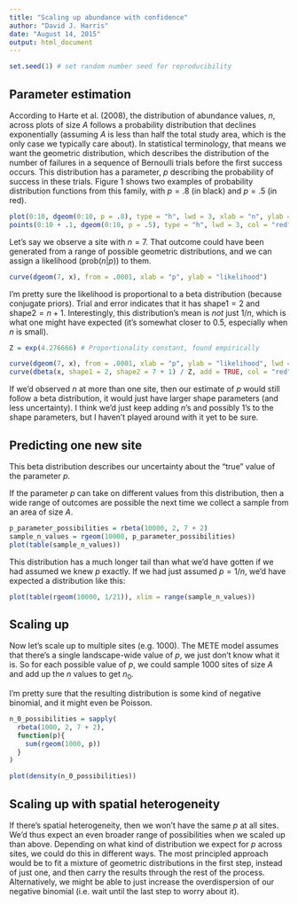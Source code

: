 ```yaml
---
title: "Scaling up abundance with confidence"
author: "David J. Harris"
date: "August 14, 2015"
output: html_document
---
```


```r
set.seed(1) # set random number seed for reproducibility
```

## Parameter estimation

According to Harte et al. (2008), the distribution of abundance values, $n$, across plots of size $A$ follows a probability distribution that declines exponentially (assuming $A$ is less than half the total study area, which is the only case we typically care about). In statistical terminology, that means we want the geometric distribution, which describes the distribution of the number of failures in a sequence of Bernoulli trials before the first success occurs.  This distribution has a parameter, $p$ describing the probability of success in these trials.  Figure 1 shows two examples of probability distribution functions from this family, with $p=.8$  (in black) and $p=.5$ (in red).

```r
plot(0:10, dgeom(0:10, p = .8), type = "h", lwd = 3, xlab = "n", ylab = "frequency")
points(0:10 + .1, dgeom(0:10, p = .5), type = "h", lwd = 3, col = "red")
```

Let's say we observe a site with $n=7$.  That outcome could have been generated from a range of possible geometric distributions, and we can assign a likelihood ($\mathrm{prob}(n|p)$) to them.

```r
curve(dgeom(7, x), from = .0001, xlab = "p", ylab = "likelihood")
```

I'm pretty sure the likelihood is proportional to a beta distribution (because conjugate priors). Trial and error indicates that it has $\mathrm{shape1} = 2$ and $\mathrm{shape2} = n + 1$. Interestingly, this distribution's mean is *not* just $1/n$, which is what one might have expected (it's somewhat closer to $0.5$, especially when $n$ is small).

```r
Z = exp(4.276666) # Proportionality constant, found empirically

curve(dgeom(7, x), from = .0001, xlab = "p", ylab = "likelihood", lwd = 4)
curve(dbeta(x, shape1 = 2, shape2 = 7 + 1) / Z, add = TRUE, col = "red", lwd = 2)
```

If we'd observed $n$ at more than one site, then our estimate of $p$ would still follow a beta distribution, it would just have larger shape parameters (and less uncertainty). I think we'd just keep adding $n$'s and possibly $1$'s to the shape parameters, but I haven't played around with it yet to be sure.

## Predicting one new site

This beta distribution describes our uncertainty about the "true" value of the parameter $p$.

If the parameter $p$ can take on different values from this distribution, then a wide range of outcomes are possible the next time we collect a sample from an area of size $A$.

```r
p_parameter_possibilities = rbeta(10000, 2, 7 + 2)
sample_n_values = rgeom(10000, p_parameter_possibilities)
plot(table(sample_n_values))
```

This distribution has a much longer tail than what we'd have gotten if we had assumed we knew $p$ exactly. If we had just assumed $p = 1/n$, we'd have expected a distribution like this:

```r
plot(table(rgeom(10000, 1/21)), xlim = range(sample_n_values))
```

## Scaling up

Now let's scale up to multiple sites (e.g. 1000).  The METE model assumes that there's a single landscape-wide value of $p$, we just don't know what it is.  So for each possible value of $p$, we could sample 1000 sites of size $A$ and add up the $n$ values to get $n_0$.

I'm pretty sure that the resulting distribution is some kind of negative binomial, and it might even be Poisson.

```r
n_0_possibilities = sapply(
  rbeta(1000, 2, 7 + 2),
  function(p){
    sum(rgeom(1000, p))
  }
)

plot(density(n_0_possibilities))
```

## Scaling up with spatial heterogeneity

If there's spatial heterogeneity, then we won't have the same $p$ at all sites. We'd thus expect an even broader range of possibilities when we scaled up than above.  Depending on what kind of distribution we expect for $p$ across sites, we could do this in different ways. The most principled approach would be to fit a mixture of geometric distributions in the first step, instead of just one, and then carry the results through the rest of the process.  Alternatively, we might be able to just increase the overdispersion of our negative binomial (i.e. wait until the last step to worry about it).
